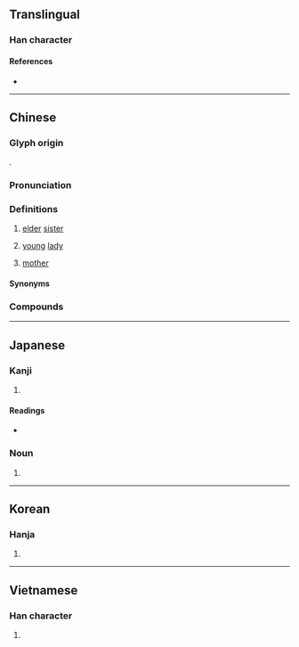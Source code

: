 {{also|姊|姉}}
{{character info/new}}
==Translingual==
{{stroke order}}

===Han character===
{{Han char|rn=38|rad=女|as=05|sn=8|four=47410|canj=VBM|ids=⿰女且}}

====References====
* {{Han ref|kx=0258.270|dkj=06172|dj=0524.040|hdz=21036.080|uh=59D0|ud=22992|bh=A96A|bd=43370}}

----

==Chinese==
{{zh-forms}}

===Glyph origin===
{{Han etym}}
{{Han compound|女|且|c1=s|c2=p|t1=woman|ls=psc}}.

===Pronunciation===
{{zh-pron
|m=jiě
|c=ze2, ze2-1
|h=pfs=chiá
|md=ciā
|mn=chiá/ché
|mn_note=chiá - literary; ché - vernacular
|mn-t=zia2/zê2
|w=2ji,2jia
|mc=y
|oc=y
|cat=n
}}
{{zh-attn-split}}

===Definitions===
{{zh-hanzi}}

# [[elder]] [[sister]]
#: {{zh-x|姐姐|elder sister}}
#: {{zh-x|姐妹|sisters}}
# [[young]] [[lady]]
#: {{zh-x|小姐|young lady, Miss}}
# {{lb|zh|Sichuanese}} [[mother]]

====Synonyms====
{{zh-dial|姐姐}}

===Compounds===
{{zh-der|家姐|姐妹花|姐夫|小姐們兒|姨姐|師姐|千金小姐|小姐|姐妹|姐兒|阿姐|御姐|大阿姐|大姐姐|大姐|大姐頭|姐姐|空姐|林投姐|空中小姐|鳳姐|老大姐|表姐|髮姐|窯姐兒|老姐妹兒|表姐妹}}

----

==Japanese==

===Kanji===
{{ja-kanji|grade=|rs=女05}}

# {{rfdef|ja|sort=女05}}

====Readings====
* {{ja-readings
|goon=しゃ
|kanon=しゃ
|kun=あね-, あねご, ね.え-さん
}}

===Noun===
{{ja-noun|あね}}

# {{alternative form of|ja|姉}}

----

==Korean==

===Hanja===
{{ko-hanja|hangeul=저}}

# {{rfdef|ko|sort=女05}}

----

==Vietnamese==

===Han character===
{{vi-hantu|[[thư]], [[tỉ]], [[tả]]|rs=女05}}

# {{rfdef|vi|sort=女05}}